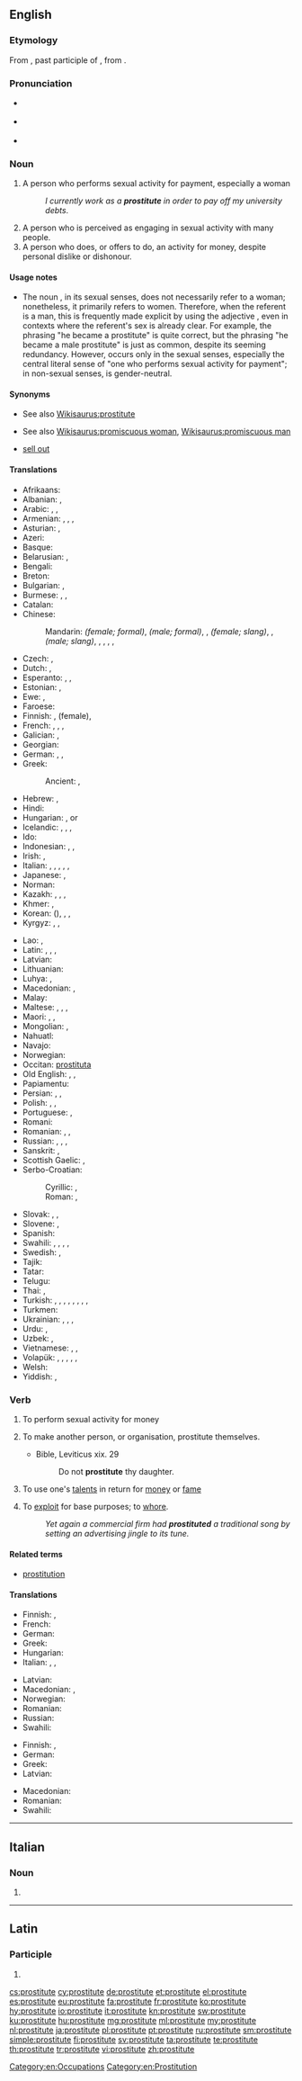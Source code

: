 ==English==
{{wikipedia}}

===Etymology===
From {{etyl|la|en}} {{m|la|prōstitutus}}, past participle of {{m|la|prōstituō}}, from {{prefix|pro|gloss1=for, before|statuo|alt2=statuō|gloss2=to set up, to erect|lang=en}}.

===Pronunciation===
* {{a|UK}} {{IPA|/ˈprɒstɪtjuːt/|lang=en}}
* {{a|US}} {{IPA|/ˈprɑːstətuːt/|lang=en}}
* {{audio|en-us-prostitute.ogg|Audio (US)|lang=en}}

===Noun===
{{en-noun}}

# A person who performs sexual activity for payment, especially a woman
#: ''I currently work as a '''prostitute''' in order to pay off my university debts''.
# A person who is perceived as engaging in sexual activity with many people.
# A person who does, or offers to do, an activity for money, despite personal dislike or dishonour.

====Usage notes====
* The noun {{term||prostitute|lang=en}}, in its sexual senses, does not necessarily refer to a woman; nonetheless, it primarily refers to women. Therefore, when the referent is a man, this is frequently made explicit by using the adjective {{term|male|lang=en}}, even in contexts where the referent's sex is already clear. For example, the phrasing "he became a prostitute" is quite correct, but the phrasing "he became a male prostitute" is just as common, despite its seeming redundancy. However, {{term||male prostitute|lang=en}} occurs only in the sexual senses, especially the central literal sense of "one who performs sexual activity for payment"; in non-sexual senses, {{term||prostitute|lang=en}} is gender-neutral.

====Synonyms====
* {{sense|person who performs sexual activity for payment}} See also [[Wikisaurus:prostitute]]
* {{sense|person perceived as engaging in sexual activity}} See also [[Wikisaurus:promiscuous woman]], [[Wikisaurus:promiscuous man]]
* {{sense|person who does an activity for money}} [[sell out]]

====Translations====
{{trans-top|a person having sex for profit}}
* Afrikaans: {{t+|af|prostituut}}
* Albanian: {{t|sq|prostitutë|f}}, {{t|sq|kurvë|f}} {{qualifier|vulgar}}
* Arabic: {{t|ar|عَاهِرَة|f}}, {{t+|ar|زَانِيَة|f}}, {{t|ar|فَاحِشَة|f}}
* Armenian: {{t|hy|պոռնիկ}}, {{t|hy|պոռնկուհի}}, {{t|hy|մարմնավաճառուհի}}, {{qualifier|vulgar}} {{t|hy|բոզ}}
* Asturian: {{t|ast|prostitutu|m}}, {{t|ast|prostituta|f}}
* Azeri: {{t|az|fahişə}}
* Basque: {{t+|eu|prostituta}}
* Belarusian: {{t|be|прастыту́тка|f|sc=Cyrl}}, {{qualifier|vulgar}} {{t|be|ку́рва|f|sc=Cyrl}}
* Bengali: {{t|bn|বেশ্যা|tr=beshya|sc=Beng}}
* Breton: {{t+|br|gast|f}}
* Bulgarian: {{t+|bg|проститу́тка|f|sc=Cyrl}}, {{qualifier|vulgar}} {{t+|bg|ку́рва|f|sc=Cyrl}}
* Burmese: {{t+|my|ပြည့်တန်ဆာ|sc=Mymr}}, {{t+|my|ဇိမ်မယ်|sc=Mymr}}, {{t+|my|အပြာမယ်|sc=Mymr}}
* Catalan: {{t+|ca|prostituta|f}}
* Chinese:
*: Mandarin: {{t+|cmn|妓女|tr=jìnǚ|sc=Hani}} ''(female; formal)'', {{t|cmn|妓男|tr=jìnán|sc=Hani}} ''(male; formal)'', {{t+|cmn|雞|sc=Hani}}, {{t+|cmn|鸡|tr=jī|sc=Hani}} ''(female; slang)'', {{t+|cmn|鴨|sc=Hani}}, {{t+|cmn|鸭|tr=yā|sc=Hani}} ''(male; slang)'', {{t+|cmn|雞婆|sc=Hani}}, {{t+|cmn|鸡婆|tr=jīpó|sc=Hani}} {{qualifier|vulgar}}, {{t+|cmn|娼妓|tr=chāngjì|sc=Hani}} {{qualifier|archaic}}, {{t|cmn|風塵女|sc=Hani}}, {{t|cmn|风尘女|tr=fēngchénnǚ|sc=Hani}} {{qualifier|archaic}}
* Czech: {{t+|cs|prostitutka|f}}, {{qualifier|vulgar}} {{t+|cs|kurva|f}}
* Dutch: {{t+|nl|prostituee|f}}, {{t+|nl|hoer|f}}
* Esperanto: {{t|eo|prostituitino}}, {{t|eo|ĉiesulino}} {{qualifier|pejorative}}, {{t|eo|sinvendisto}}
* Estonian: {{t|et|prostituut}}, {{t|et|hoor}}
* Ewe: {{t|ee|ahasi}}, {{t|ee|gbolo}}
* Faroese: {{t|fo|skøkja|f}}
* Finnish: {{t+|fi|prostituoitu}}, {{t+|fi|huora}} (female), {{t+|fi|ilotyttö}}
* French: {{t+|fr|prostitué|m}}, {{t+|fr|prostituée|f}}, {{t|fr|fille des rues|f}}, {{t+|fr|fille de joie|f}}
* Galician: {{t|gl|prostituto|m}}, {{t|gl|prostituta|f}}
* Georgian: {{t|ka|მეძავი}}
* German: {{t+|de|Prostituierte|m|f}}, {{t+|de|Hure|f}}, {{t+|de|Dirne|f}}
* Greek: {{t+|el|πόρνη|f}}
*: Ancient: {{t|grc|πόρνη|f}}, {{t|grc|πόρνος|m}}
* Hebrew: {{t+|he|זוֹנָה|f|tr=zoná}}, {{t|he|זוֹנֶה|m|tr=zoné}}
* Hindi: {{t|hi|वेश्या|f}}
* Hungarian: {{t+|hu|prostituált}}, {{t+|hu|prosti|f}} or {{t+|hu|örömlány|f}}
* Icelandic: {{t|is|vændiskona|f}}, {{t|is|skækja|f}}, {{t|is|gleðikona|f}}, {{t+|is|hóra|f}}
* Ido: {{t+|io|prostituco}}
* Indonesian: {{t|id|pekerja seks komersial}} {{qualifier|literal meaning: "commercial sex worker"}}, {{t|id|PSK}}, {{t+|id|pelacur}}
* Irish: {{t+|ga|striapach|f}}, {{t|ga|meirdreach|f}}
* Italian: {{t+|it|prostituta|f}}, {{t|it|squillo|f}}, {{t+|it|battona|f}}, {{t+|it|puttana|f}}, {{t+|it|baldracca|f}}, {{t+|it|sgualdrina|f}}
* Japanese: {{t|ja|売春婦|tr=ばいしゅんふ, baishunfu}}, {{t|ja|娼婦|tr=しょうふ, shōfu|sc=Jpan}}
* Norman: {{t|nrf|prostituée|f}}
* Kazakh: {{t|kk|жәлеп|sc=Cyrl}}, {{t|kk|жезөкше|sc=Cyrl}}, {{t|kk|ойнасқор|sc=Cyrl}}, {{t|kk|салдақы|sc=Cyrl}}
* Khmer: {{t|km|ស្រីខូច|tr=srǝy kʰooch|sc=Khmr}}, {{t+|km|ពេស្យា|tr=peisyaa|sc=Khmr}}
* Korean: {{t+|ko|매춘부|sc=Hang}} ({{t+|ko|賣春婦|sc=Hang}}), {{t+|ko|창녀|sc=Hang}}, {{qualifier|uncommon}} {{t+|ko|갈보|sc=Hang}}, {{qualifier|uncommon}} {{t+|ko|논다니|sc=Hang}}
* Kyrgyz: {{t|ky|проститутка|sc=Cyrl}}, {{t|ky|сойку|sc=Cyrl}}, {{t+|ky|жалап|sc=Cyrl}}
{{trans-mid}}
* Lao: {{t|lo|ກາລີ|sc=Laoo}}, {{t|lo|ເພດສຍາ|sc=Laoo}}
* Latin: {{t|la|meretrix|f}}, {{t|la|scortum|n}}, {{t|la|lupānāria|f}} {{qualifier|Mediaeval}}, {{t|la|lupa|f}} {{qualifier|slang}}
* Latvian: {{t|lv|prostitūta|f}}
* Lithuanian: {{t|lt|prostitutė|f}}
* Luhya: {{t|luy|mng'ang'ule}}, {{t|luy|mng'ang'ule}}
* Macedonian: {{t|mk|проститу́тка|f}}, {{t|mk|ку́рва|f}} {{qualifier|vulgar}}
* Malay: {{t+|ms|pelacur}}
* Maltese: {{t|mt|prostituta|f}}, {{t|mt|prostitut|m}}, {{t|mt|qaħba|f}}, {{t|mt|ġerrej|m}}
* Maori: {{t|mi|kairau}}, {{t|mi|wahine tīweka }} {{qualifier|female}}, {{t|mi|tāne tīweka}} {{qualifier|male}}
* Mongolian: {{t|mn|янхан эмэгтэй|sc=Cyrl}}, {{t|mn|хөлсний этгээд|sc=Cyrl}}
* Nahuatl: {{t|nah|ahuiyani}}
* Navajo: {{t|nv|ałjiłnii}}
* Norwegian: {{t+|no|prostituert|m}}
* Occitan: [[prostituta#Occitan|prostituta]] {{g|f}}
* Old English: {{t|ang|portcwene|alt=portcwéne|f}}, {{t|ang|myltestre|f}}, {{t|ang|hore|f}}
* Papiamentu: {{t|pap|mohé di bida}}
* Persian: {{t+|fa|روسپی|tr=ruspi|sc=fa-Arab}}, {{t+|fa|فاحشه|tr=fâheše|sc=fa-Arab}}, {{qualifier|vulgar}} {{t+|fa|جنده|tr=jende|sc=fa-Arab}}
* Polish: {{t+|pl|prostytutka|f}}, {{t|pl|męska prostytutka|m}}, {{qualifier|vulgar}} {{t+|pl|kurwa|f}}
* Portuguese: {{t+|pt|prostituta|f}}, {{t+|pt|mulher da vida|f}}
* Romani: {{t-needed|rom}}
* Romanian: {{t+|ro|prostituată|f}}, {{t+|ro|curvă|f}}, {{t+|ro|târfă|f}}
* Russian: {{t+|ru|проститу́тка|f}}, {{t+|ru|шлю́ха|f}} {{qualifier|vulgar}}, {{t+|ru|блядь|f}} {{qualifier|vulgar}}, {{t+|ru|ку́рва|f}} {{qualifier|vulgar}}
* Sanskrit: {{t|sa|वेश्या|f|sc=Deva}}, {{t|sa|रूपाजीवा|f|sc=Deva}}
* Scottish Gaelic: {{t|gd|siùrsach|f}}, {{t+|gd|strìopach|f}}
* Serbo-Croatian:
*: Cyrillic: {{t|sh|проститутка|f}}, {{t|sh|курва|f}}
*: Roman: {{t|sh|pròstitūtka|f}}, {{t|sh|kȗrva|f}}
* Slovak: {{t|sk|prostitútka|f}}, {{t|sk|kurva|f}}, {{t|sk|cundra|f}}
* Slovene: {{t+|sl|prostitutka|f}}, {{qualifier|vulgar}} {{t+|sl|kurba|f}}
* Spanish: {{t+|es|prostituta|f}}
* Swahili: {{t+|sw|malaya|9|10}}, {{t+|sw|kahaba}}, {{t+|sw|changudoa}}, {{t+|sw|kiberenge}}, {{t+|sw|kiberenge}}
* Swedish: {{t+|sv|prostituerad}}, {{t+|sv|hora}}
* Tajik: {{t|tg|фоҳиша|sc=Cyrl}}
* Tatar: {{t+|tt|фәхишә|sc=Cyrl}}
* Telugu: {{t+|te|వేశ్య}}
* Thai: {{t|th|โสเภณี|tr=sŏhpâynee|sc=Thai}}, {{t|th|แพศยา|tr=paesàyăa|sc=Thai}}
* Turkish: {{t+|tr|orospu}}, {{t+|tr|fahişe}}, {{t+|tr|hayat kadını}}, {{t+|tr|orta malı}}, {{t+|tr|paçoz}}, {{t+|tr|sürtük}}, {{t+|tr|seks işçisi}}, {{t+|tr|kevaşe}}, {{t+|tr|nataşa}} {{qualifier|slur}}
* Turkmen: {{t|tk|jelep}}
* Ukrainian: {{t|uk|проститу́тка|f|sc=Cyrl}}, {{t|uk|пові́я|f|sc=Cyrl}}, {{qualifier|vulgar}} {{t|uk|шлю́ха|f|sc=Cyrl}}, {{qualifier|vulgar}} {{t|uk|ку́рва|f|sc=Cyrl}}
* Urdu: {{t|ur|ویشیا|f|tr=veśyā|sc=ur-Arab}}, {{t|ur|فاحشہ|f|tr=fāhiśa|sc=ur-Arab}}
* Uzbek: {{t+|uz|fohisha}}, {{t+|uz|buzuq}}
* Vietnamese: {{t+|vi|đĩ}}, {{t|vi|điếm}}, {{t|vi|gái mại dâm}}
* Volapük: {{qualifier|♂♀}} {{t|vo|prostitan}}, {{qualifier|♂}} {{t|vo|hiprostitan}}, {{qualifier|♀}} {{t|vo|jiprostitan}}, {{qualifier|♂♀}} {{t+|vo|nepuedan}}, {{qualifier|♂}} {{t+|vo|hinepuedan}}, {{qualifier|♀}} {{t+|vo|jinepuedan}}
* Welsh: {{t+|cy|putain|f}}
* Yiddish: {{t|yi|זונה|f|tr=zoyne}}, {{t|yi|הור|f}}
{{trans-bottom}}

===Verb===
{{en-verb|prostitut}}

# {{context|transitive|usually reflexively|lang=en}} To perform sexual activity for money
# {{context|transitive|lang=en}} To make another person, or organisation, prostitute themselves.
#* Bible, Leviticus xix. 29
#*: Do not '''prostitute''' thy daughter.
# {{context|transitive|derogatory|lang=en}} To use one's [[talent]]s in return for [[money]] or [[fame]]
# {{context|figuratively|lang=en}} To [[exploit]] for base purposes; to [[whore]].
#: ''Yet again a commercial firm had '''prostituted''' a traditional song by setting an advertising jingle to its tune.''

====Related terms====
* [[prostitution]]

====Translations====
{{trans-top|to perform sexual activity for money}}
* Finnish: {{t|fi|[[myydä]] [[itsensä|itseään]]}}, {{t+|fi|huorata}} {{qualifier|degrading}}
* French: {{t+|fr|prostituer|alt=se prostituer}}
* German: {{t|de|prostituieren|alt=sich prostituieren}}
* Greek: {{t+|el|εκπορνεύομαι}}
* Hungarian: {{t|hu|prostituál}}
* Italian: {{t|it|prostituirsi}}, {{t|it|battere il marciapiede}}, {{t+|it|battere}}
{{trans-mid}}
* Latvian: {{t|lv|prostituēties}}
* Macedonian: {{t|mk|проституира|alt=се проституира|tr=se prostituíra}}, {{t|mk|курва|alt=се курва|tr=se kúrva}} {{qualifier|vulgar}}
* Norwegian: {{t|no|prostituere}}
* Romanian: {{t+|ro|prostitua|alt=a se prostituá}}
* Russian: {{t|ru|[[занима́ться]] [[проституция|проститу́цией]]|impf}}
* Swahili: {{t+|sw|ukahaba}}
{{trans-bottom}}

{{trans-top|to make another person, or organisation, prostitute themselves}}
* Finnish: {{t+|fi|myydä}}, {{t|fi|prostituoida}}
* German: {{t|de|prostituieren}}
* Greek: {{t+|el|εκπορνεύω}}
* Latvian: {{t|lv|prostituēt}}
{{trans-mid}}
* Macedonian: {{t|mk|проституира|tr=prostituíra}}
* Romanian: {{t+|ro|prostitua|alt=a prostituá}}
* Swahili: {{t+|sw|ukahaba}}
{{trans-bottom}}

[[Category:en:Occupations]]

----

==Italian==

===Noun===
{{head|it|plural|g=f}}

# {{plural of|prostituta|lang=it}}

----

==Latin==

===Participle===
{{la-part-form|prōstitute}}

# {{inflection of|prōstitutus||voc|m|s|lang=la}}

[[cs:prostitute]]
[[cy:prostitute]]
[[de:prostitute]]
[[et:prostitute]]
[[el:prostitute]]
[[es:prostitute]]
[[eu:prostitute]]
[[fa:prostitute]]
[[fr:prostitute]]
[[ko:prostitute]]
[[hy:prostitute]]
[[io:prostitute]]
[[it:prostitute]]
[[kn:prostitute]]
[[sw:prostitute]]
[[ku:prostitute]]
[[hu:prostitute]]
[[mg:prostitute]]
[[ml:prostitute]]
[[my:prostitute]]
[[nl:prostitute]]
[[ja:prostitute]]
[[pl:prostitute]]
[[pt:prostitute]]
[[ru:prostitute]]
[[sm:prostitute]]
[[simple:prostitute]]
[[fi:prostitute]]
[[sv:prostitute]]
[[ta:prostitute]]
[[te:prostitute]]
[[th:prostitute]]
[[tr:prostitute]]
[[vi:prostitute]]
[[zh:prostitute]]
[[Category:en:Prostitution]]